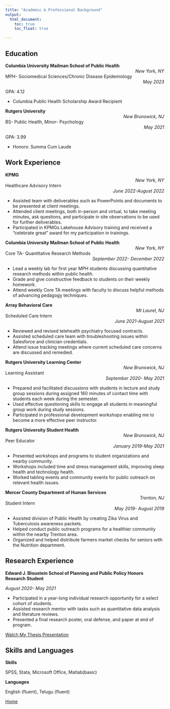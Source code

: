 ```yaml
---
title: "Academic & Professional Background"
output: 
  html_document:
    toc: true
    toc_float: true

---
```


## Education

**Columbia University Mailman School of Public Health** <div style="text-align: right"> *New York, NY* </div>

MPH- Sociomedical Sciences/Chronic Disease Epidemiology <div style="text-align: right"> *May 2023* </div>

GPA: 4.12

- Columbia Public Health Scholarship Award Recipient

**Rutgers University** <div style="text-align: right"> *New Brunswick, NJ* </div>

BS- Public Health, Minor- Psychology <div style="text-align: right"> *May 2021* </div> 

GPA: 3.99

- Honors: Summa Cum Laude 

## Work Experience

**KPMG** <div style="text-align: right"> *New York, NY* </div>

Healthcare Advisory Intern <div style="text-align: right"> *June 2022-August 2022* </div>

- Assisted team with deliverables such as PowerPoints and documents to be presented at client meetings.
- Attended client meetings, both in-person and virtual, to take meeting minutes, ask questions, and participate in site observations to be used for further deliverables. 
- Participated in KPMGs Lakehouse Advisory training and received a “celebrate great” award for my participation in trainings. 

**Columbia University Mailman School of Public Health** <div style="text-align: right"> *New York, NY* </div>

Core TA- Quantitative Research Methods <div style="text-align: right"> *September 2022- December 2022* </div>


- Lead a weekly lab for first year MPH students discussing quantitative research methods within public health. 
- Grade and give constructive feedback to students on their weekly homework. 
- Attend weekly Core TA meetings with faculty to discuss helpful methods of advancing pedagogy techniques. 

**Array Behavioral Care** <div style="text-align: right"> *Mt Laurel, NJ* </div>

Scheduled Care Intern <div style="text-align: right"> *June 2021-August 2021* </div>

- Reviewed and revised telehealth psychiatry focused contracts.
- Assisted scheduled care team with troubleshooting issues within Salesforce and clinician
credentials.
- Attend issue tracking meetings where current scheduled care concerns are discussed and
remedied.

**Rutgers University Learning Center** <div style="text-align: right"> *New Brunswick, NJ*  </div>

Learning Assistant <div style="text-align: right"> *September 2020- May 2021* </div>

- Prepared and facilitated discussions with students in lecture and study group sessions during assigned 160 minutes of contact time with students each week during the semester. 
- Used effective questioning skills to engage all students in meaningful group work during study sessions. 
- Participated in professional development workshops enabling me to become a more effective peer instructor. 

**Rutgers University Student Health** <div style="text-align: right"> *New Brunswick, NJ* </div>

Peer Educator <div style="text-align: right"> *January 2019-May 2021* </div>

- Presented workshops and programs to student organizations and nearby community.
- Workshops included time and stress management skills, improving sleep health and technology health.
- Worked tabling events and community events for public outreach on relevant health issues.


**Mercer County Department of Human Services** <div style="text-align: right"> *Trenton, NJ* </div>

Student Intern <div style="text-align: right">  *May 2019- August 2019* </div>

- Assisted division of Public Health by creating Zika Virus and Tuberculosis awareness packets.
- Helped conduct public outreach programs for a healthier community within the nearby Trenton area.
- Organized and helped distribute farmers market checks for seniors with the Nutrition department.

## Research Experience 

**Edward J. Bloustein School of Planning and Public Policy Honors Research Student** 

*August 2020- May 2021*

- Participated in a year-long individual research opportunity for a select        cohort of students. 
- Assisted research mentor with tasks such as quantitative data analysis and        literature reviews.
- Presented a final research poster, oral defense, and paper at end of program.

[Watch My Thesis Presentation](https://rutgers.mediaspace.kaltura.com/media/SuprajaTeki/1_opobtzom) 

## Skills and Languages 

**Skills**

SPSS, Stata, Microsoft Office, Matlab(basic)

**Languages** 

English (fluent), Telugu (fluent)


[Home](index.html)
